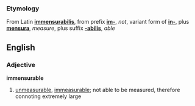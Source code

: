 ===Etymology===
From Latin '''[[immensurabilis]]''', from prefix '''[[im-]]''', ''not'', variant form of '''[[in-]]''', plus '''[[mensura]]''', ''measure'', plus suffix '''[[-abilis]]''', ''able''

==English==
===Adjective===
'''immensurable'''

# [[unmeasurable]], [[immeasurable]]; not able to be measured, therefore connoting extremely large